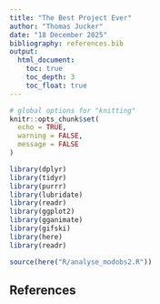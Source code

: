 ```yaml
---
title: "The Best Project Ever"
author: "Thomas Jucker"
date: "18 December 2025"
bibliography: references.bib  
output:
  html_document:
    toc: true
    toc_depth: 3
    toc_float: true
---
```


```r
# global options for "knitting"
knitr::opts_chunk$set(
  echo = TRUE,
  warning = FALSE,
  message = FALSE
)
```

```r
library(dplyr)
library(tidyr)
library(purrr)
library(lubridate)
library(readr)
library(ggplot2)
library(gganimate)
library(gifski)
library(here)
library(readr)

source(here("R/analyse_modobs2.R"))
```

## References
